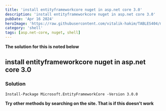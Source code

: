 ```yaml
---
title: 'install entityframeworkcore nuget in asp.net core 3.0'
description: 'install entityframeworkcore nuget in asp.net core 3.0'
pubDate: 'Apr 16 2024'
heroImage: 'https://raw.githubusercontent.com/vitalik-hakim/TABLES404/main/error_b/SHELL.jpg'
category: 'shell'
tags: [asp.net-core, nuget, shell]
---
```


**The solution for this is noted below**

## install entityframeworkcore nuget in asp.net core 3.0

### Solution

```shell
Install-Package Microsoft.EntityFrameworkCore -Version 3.0.0
```

**Try other methods by searching on the site. That is if this doesn't work**
